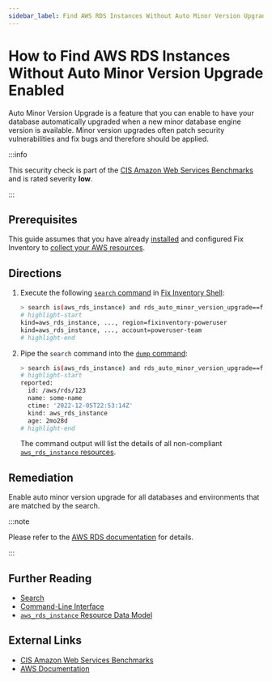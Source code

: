 ```yaml
---
sidebar_label: Find AWS RDS Instances Without Auto Minor Version Upgrade Enabled
---
```


# How to Find AWS RDS Instances Without Auto Minor Version Upgrade Enabled

Auto Minor Version Upgrade is a feature that you can enable to have your database automatically upgraded when a new minor database engine version is available. Minor version upgrades often patch security vulnerabilities and fix bugs and therefore should be applied.

:::info

This security check is part of the [CIS Amazon Web Services Benchmarks](https://cisecurity.org/benchmark/amazon_web_services) and is rated severity **low**.

:::

## Prerequisites

This guide assumes that you have already [installed](../../../getting-started/install/index.mdx) and configured Fix Inventory to [collect your AWS resources](../../../how-to-guides/data-sources/collect-aws-resource-data.mdx).

## Directions

1. Execute the following [`search` command](../../../reference/cli/search.mdx) in [Fix Inventory Shell](../../../reference/components/shell.mdx):

   ```bash
   > search is(aws_rds_instance) and rds_auto_minor_version_upgrade==false
   # highlight-start
   ​kind=aws_rds_instance, ..., region=fixinventory-poweruser
   ​kind=aws_rds_instance, ..., account=poweruser-team
   # highlight-end
   ```

2. Pipe the `search` command into the [`dump` command](../../../reference/cli/dump.mdx):

   ```bash
   > search is(aws_rds_instance) and rds_auto_minor_version_upgrade==false | dump
   # highlight-start
   ​reported:
   ​  id: /aws/rds/123
   ​  name: some-name
   ​  ctime: '2022-12-05T22:53:14Z'
   ​  kind: aws_rds_instance
   ​  age: 2mo28d
   # highlight-end
   ```

   The command output will list the details of all non-compliant [`aws_rds_instance` resources](../../../reference/unified-data-model/aws.mdx#aws_rds_instance).

## Remediation

Enable auto minor version upgrade for all databases and environments that are matched by the search.

:::note

Please refer to the [AWS RDS documentation](https://aws.amazon.com/blogs/database/best-practices-for-upgrading-amazon-rds-to-major-and-minor-versions-of-postgresql) for details.

:::

## Further Reading

- [Search](../../../reference/search/index.mdx)
- [Command-Line Interface](../../../reference/cli/index.mdx)
- [`aws_rds_instance` Resource Data Model](../../../reference/unified-data-model/aws.mdx#aws_rds_instance)

## External Links

- [CIS Amazon Web Services Benchmarks](https://cisecurity.org/benchmark/amazon_web_services)
- [AWS Documentation](https://aws.amazon.com/blogs/database/best-practices-for-upgrading-amazon-rds-to-major-and-minor-versions-of-postgresql)
